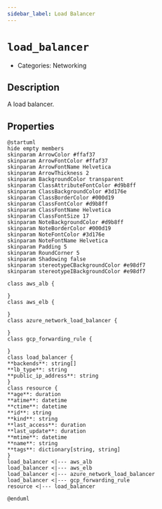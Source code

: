 ```yaml
---
sidebar_label: Load Balancer
---
```


# `load_balancer`

- Categories: Networking

## Description

A load balancer.

## Properties

<ZoomPanPinch>

```kroki imgType="plantuml" imgAlt="Diagram of Load Balancer data model"
@startuml
hide empty members
skinparam ArrowColor #ffaf37
skinparam ArrowFontColor #ffaf37
skinparam ArrowFontName Helvetica
skinparam ArrowThickness 2
skinparam BackgroundColor transparent
skinparam ClassAttributeFontColor #d9b8ff
skinparam ClassBackgroundColor #3d176e
skinparam ClassBorderColor #000d19
skinparam ClassFontColor #d9b8ff
skinparam ClassFontName Helvetica
skinparam ClassFontSize 17
skinparam NoteBackgroundColor #d9b8ff
skinparam NoteBorderColor #000d19
skinparam NoteFontColor #3d176e
skinparam NoteFontName Helvetica
skinparam Padding 5
skinparam RoundCorner 5
skinparam Shadowing false
skinparam stereotypeCBackgroundColor #e98df7
skinparam stereotypeIBackgroundColor #e98df7

class aws_alb {

}
class aws_elb {

}
class azure_network_load_balancer {

}
class gcp_forwarding_rule {

}
class load_balancer {
**backends**: string[]
**lb_type**: string
**public_ip_address**: string
}
class resource {
**age**: duration
**atime**: datetime
**ctime**: datetime
**id**: string
**kind**: string
**last_access**: duration
**last_update**: duration
**mtime**: datetime
**name**: string
**tags**: dictionary[string, string]
}
load_balancer <|--- aws_alb
load_balancer <|--- aws_elb
load_balancer <|--- azure_network_load_balancer
load_balancer <|--- gcp_forwarding_rule
resource <|--- load_balancer

@enduml
```

</ZoomPanPinch>
